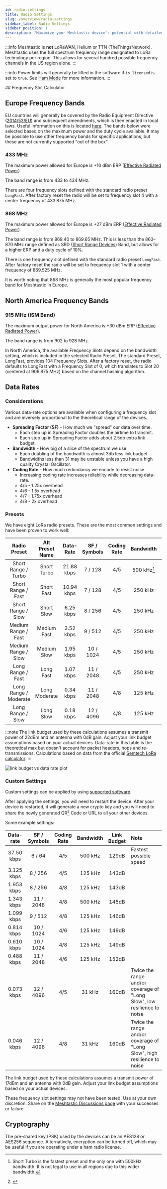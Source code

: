 ```yaml
---
id: radio-settings
title: Radio Settings
slug: /overview/radio-settings
sidebar_label: Radio Settings
sidebar_position: 1
description: "Maximize your Meshtastic device's potential with detailed radio settings instructions, including frequency bands, data rates, and encryption options."
---
```



:::info
Meshtastic is **not** LoRaWAN, Helium or TTN (TheThingsNetwork). Meshtastic uses the full spectrum frequency range designated to LoRa technology per region. This allows for several hundred possible frequency channels in the US region alone.
:::

:::info
Power limits will generally be lifted in the software if `is_licensed` is set to `true`. See [Ham Mode](/docs/faq#amateur-radio-ham) for more information.
:::

<div class="no-print">
  ## Frequency Slot Calculator

  <FrequencyCalculator />
</div>

## Europe Frequency Bands

EU countries will generally be covered by the Radio Equipment Directive ([2014/53/EU](http://data.europa.eu/eli/dir/2014/53/2023-10-01)) and subsequent amendments, which is then enacted in local laws. Useful information on this is located [here](https://single-market-economy.ec.europa.eu/single-market/european-standards/harmonised-standards/radio-equipment_en).
The bands below were selected based on the maximum power and the duty cycle available. It may be possible to use other frequency bands for specific applications, but these are not currently supported "out of the box".

### 433 MHz

The maximum power allowed for Europe is +10 dBm ERP ([Effective Radiated Power](https://en.wikipedia.org/wiki/Effective_radiated_power)).

The band range is from 433 to 434 MHz.

There are four frequency slots defined with the standard radio preset `LongFast`. After factory reset the radio will be set to frequency slot 4 with a center frequency of 433.875 MHz.

### 868 MHz

The maximum power allowed for Europe is +27 dBm ERP ([Effective Radiated Power](https://en.wikipedia.org/wiki/Effective_radiated_power)).

The band range is from 869.40 to 869.65 MHz. This is less than the 863–870 MHz range defined as SRD ([Short Range Devices](https://www.etsi.org/technologies/short-range-devices)) Band, but allows for a higher ERP and a duty cycle of 10%.

There is one frequency slot defined with the standard radio preset `LongFast`. After factory reset the radio will be set to frequency slot 1 with a center frequency of 869.525 MHz.

It is worth noting that 868 MHz is generally the most popular frequency band for Meshtastic in Europe.

## North America Frequency Bands

### 915 MHz (ISM Band)

The maximum output power for North America is +30 dBm ERP ([Effective Radiated Power](https://en.wikipedia.org/wiki/Effective_radiated_power)).

The band range is from 902 to 928 MHz.

In North America, the available Frequency Slots depend on the bandwidth setting, which is included in the selected Radio Preset. The standard Preset, LongFast, provides 104 Frequency Slots. After a factory reset, the radio defaults to LongFast with a Frequency Slot of 0, which translates to Slot 20 (centered at 906.875 MHz) based on the channel hashing algorithm.

## Data Rates

### Considerations

Various data-rate options are available when configuring a frequency slot and are inversely proportional to the theoretical range of the devices.

- **Spreading Factor (SF)** - How much we "spread" our data over time.
  - Each step up in Spreading Factor doubles the airtime to transmit.
  - Each step up in Spreading Factor adds about 2.5db extra link budget.
- **Bandwidth** - How big of a slice of the spectrum we use.
  - Each doubling of the bandwidth is almost 3db less link budget.
  - Bandwidths less than 31 may be unstable unless you have a high quality Crystal Oscillator.
- **Coding Rate** - How much redundancy we encode to resist noise.
  - Increasing coding rate increases reliability while decreasing data-rate.
  - 4/5 - 1.25x overhead
  - 4/6 - 1.5x overhead
  - 4/7 - 1.75x overhead
  - 4/8 - 2x overhead

### Presets

We have eight LoRa radio presets. These are the most common settings and have been proven to work well:

|    Radio Preset        | Alt Preset Name  | Data-Rate  | SF / Symbols | Coding Rate |  Bandwidth   | Link Budget |
| :--------------------: | :--------------: | :--------: | :----------: | :---------: | :----------: | :---------: |
|  Short Range / Turbo   |   Short Turbo    | 21.88 kbps |   7 / 128    |     4/5     |  500 kHz[^1] |    140dB    |
|   Short Range / Fast   |    Short Fast    | 10.94 kbps |   7 / 128    |     4/5     |    250 kHz   |    143dB    |
|   Short Range / Slow   |    Short Slow    | 6.25 kbps  |   8 / 256    |     4/5     |    250 kHz   |   145.5dB   |
|  Medium Range / Fast   |   Medium Fast    | 3.52 kbps  |   9 / 512    |     4/5     |    250 kHz   |    148dB    |
|  Medium Range / Slow   |   Medium Slow    | 1.95 kbps  |  10 / 1024   |     4/5     |    250 kHz   |   150.5dB   |
|   Long Range / Fast    |    Long Fast     | 1.07 kbps  |  11 / 2048   |     4/5     |    250 kHz   |    153dB    |
| Long Range / Moderate  |  Long Moderate   | 0.34 kbps  |  11 / 2048   |     4/8     |    125 kHz   |    156dB    |
|   Long Range / Slow    |    Long Slow     | 0.18 kbps  |  12 / 4096   |     4/8     |    125 kHz   |   158.5dB   |

:::note
The link budget used by these calculations assumes a transmit power of 22dBm and an antenna with 0dB gain. Adjust your link budget assumptions based on your actual devices. Data-rate in this table is the theoretical max but doesn't account for packet headers, hops and re-transmissions. Calculations based on data from the official [Semtech LoRa calculator](https://www.semtech.com/design-support/lora-calculator).
:::

![link budget vs data rate plot](/img/about/link-budget-vs-data-rate.webp)

### Custom Settings

Custom settings can be applied by using [supported software](/docs/software).

After applying the settings, you will need to restart the device. After your device is restarted, it will generate a new crypto key and you will need to share the newly generated QR[^2] Code or URL to all your other devices.

[^2]:
    <QRCode />

Some example settings:

| Data-rate  | SF / Symbols | Coding Rate | Bandwidth | Link Budget | Note                                                                     |
| :--------: | :----------: | :---------: | :-------: | :---------: | :----------------------------------------------------------------------- |
| 37.50 kbps |    6 / 64    |     4/5     |    500 kHz    |    129dB    | Fastest possible speed                                                   |
| 3.125 kbps |   8 / 256    |     4/5     |    125 kHz    |    143dB    |                                                                          |
| 1.953 kbps |   8 / 256    |     4/8     |    125 kHz    |    143dB    |                                                                          |
| 1.343 kbps |  11 / 2048   |     4/8     |    500 kHz    |    145dB    |                                                                          |
| 1.099 kbps |   9 / 512    |     4/8     |    125 kHz    |    146dB    |                                                                          |
| 0.814 kbps |  10 / 1024   |     4/6     |    125 kHz    |    149dB    |                                                                          |
| 0.610 kbps |  10 / 1024   |     4/8     |    125 kHz    |    149dB    |                                                                          |
| 0.488 kbps |  11 / 2048   |     4/6     |    125 kHz    |    152dB    |                                                                          |
| 0.073 kbps |  12 / 4096   |     4/5     |    31 kHz     |    160dB    | Twice the range and/or coverage of "Long Slow", low resilience to noise  |
| 0.046 kbps |  12 / 4096   |     4/8     |    31 kHz     |    160dB    | Twice the range and/or coverage of "Long Slow", high resilience to noise |

The link budget used by these calculations assumes a transmit power of 17dBm and an antenna with 0dB gain. Adjust your link budget assumptions based on your actual devices.

These frequency slot settings may not have been tested. Use at your own discretion. Share on the [Meshtastic Discussions page](https://github.com/orgs/meshtastic/discussions) with your successes or failure.

## Cryptography

The pre-shared key (PSK) used by the devices can be an AES128 or AES256 sequence. Alternatively, encryption can be turned off, which may be useful if you are operating under a ham radio license.

[^1]: Short Turbo is the fastest preset and the only one with 500kHz bandwidth. It is not legal to use in all regions due to this wider bandwidth.
